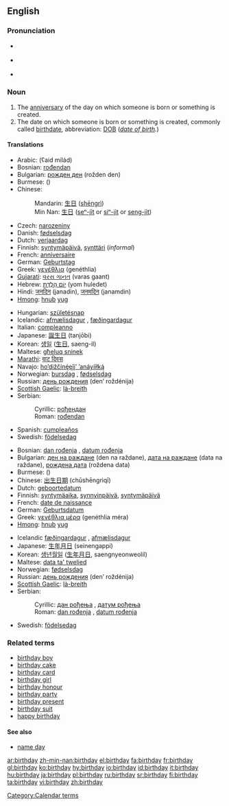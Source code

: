 {{wikipedia}}
==English==

===Pronunciation===
*{{italbrac|[[RP]]}} {{IPA|/ˈbɜːθ.deɪ/}}
*{{italbrac|US}} {{IPA|/ˈbɝːθ.deɪ/}}
*{{audio|en-us-birthday.ogg|Audio (US)}}

===Noun===
{{en-noun}}

# The [[anniversary]] of the day on which someone is born or something is created.
# The date on which someone is born or something is created, commonly called [[birthdate]], abbreviation: [[DOB]] (''[[date of birth]].'')

====Translations====
{{trans-top|anniversary}}
*Arabic: {{ARchar|[[عيد ميلاد]]}} {{m}} (ʕaid mílád)
*Bosnian: [[rođendan#Bosnian|rođendan]] {{m}}
*Bulgarian: [[рожден ден]] (rožden den)
*Burmese: ({{IPA|/mwèː.nḛː/}})
*Chinese:
*:Mandarin: [[生日]] ([[shēngrì]])
*:Min Nan: [[生日]] ([[seⁿ-ji̍t]] or [[siⁿ-ji̍t]] or [[seng-ji̍t]])
*Czech: [[narozeniny]] {{f}} {{p}}
*Danish: [[fødselsdag]] {{c}}
*Dutch: [[verjaardag]] {{m}}
*Finnish: [[syntymäpäivä]], [[synttäri]] (''informal'')
*French: [[anniversaire]] {{m}}
*German: [[Geburtstag]] {{m}}
*Greek: [[γενέθλια]] (genéthlia)
*[[Gujarati]]: [[વરસ ગાનત]] (varas gaant)
*Hebrew: [[יום הולדת|יוֹם הֻלֶּדֶת]] (yom huledet) {{m}}
*Hindi: [[जनदिन]] (janadin), [[जनमदिन]] (janamdin)
*[[Hmong]]: [[hnub]] [[yug]]
{{trans-mid}}
*Hungarian: [[születésnap]]
*Icelandic: [[afmælisdagur]] {{m}}, [[fæðingardagur]] {{m}}
*Italian: [[compleanno]] {{m}}
*Japanese: [[誕生日]] (tanjōbi)
*Korean: [[생일]] ([[生日]], saeng-il)
*Maltese: [[għeluq sninek]]
*[[Marathi]]: [[वाट दिवस]]
*Navajo: [[hoʼdižčínę́ęǰįʼ ʼanáyííłką́]]
*Norwegian: [[bursdag]] {{m}}, [[fødselsdag]] {{m}}
*Russian: [[день рождения]] (den’ roždénija) {{m}}
*[[Scottish Gaelic]]: [[là-breith]] {{m}}
*Serbian:
*:Cyrillic: [[рођендан#Serbian|рођендан]] {{m}}
*:Roman: [[rođendan#Serbian|rođendan]] {{m}}
*Spanish: [[cumpleaños]] {{m}}
*Swedish: [[födelsedag]] {{c}}
{{trans-bottom}}

{{trans-top|date of birth}}
*Bosnian: [[dan rođenja#Bosnian|dan rođenja]] {{m}}, [[datum rođenja#Bosnian|datum rođenja]] {{m}}
*Bulgarian: [[ден на раждане]] (den na raždane), [[дата на раждане]] (data na raždane), [[рождена дата]] (roždena data)
*Burmese: ({{IPA|/mwèː.nḛː/}})
*Chinese: [[出生日期]] (chūshēngrìqī)
*Dutch: [[geboortedatum]] {{m}}
*Finnish: [[syntymäaika]], [[synnyinpäivä]], [[syntymäpäivä]]
*French: [[date de naissance]] {{f}}
*German: [[Geburtsdatum]] {{n}}
*Greek: [[γενέθλια μέρα]] (genéthlia méra) {{f}}
*[[Hmong]]: [[hnub]] [[yug]]
{{trans-mid}}
*Icelandic [[fæðingardagur]] {{m}}, [[afmælisdagur]] {{m}}
*Japanese: [[生年月日]] (seinengappi)
*Korean: [[생년월일]] ([[生年月日]], saengnyeonweolil)
*Maltese: [[data ta' twelied]]
*Norwegian: [[fødselsdag]] {{m}}
*Russian: [[день рождения]] (den’ roždénija) {{m}}
*[[Scottish Gaelic]]: [[là-breith]] {{m}}
*Serbian:
*:Cyrillic: [[дан рођења#Serbian|дан рођења]] {{m}}, [[датум рођења#Serbian|датум рођења]] {{m}}
*:Roman: [[dan rođenja#Serbian|dan rođenja]] {{m}}, [[datum rođenja#Serbian|datum rođenja]] {{m}}
*Swedish: [[födelsedag]] {{c}}
{{trans-bottom}}

===Related terms===
*[[birthday boy]]
*[[birthday cake]]
*[[birthday card]]
*[[birthday girl]]
*[[birthday honour]]
*[[birthday party]]
*[[birthday present]]
*[[birthday suit]]
*[[happy birthday]]

====See also====
{{rfc-level|See also at L4+ not in L3 POS section (AutoFormat would have corrected level of Related terms)}}
*[[name day]]

[[Category:Calendar terms]]

[[ar:birthday]]
[[zh-min-nan:birthday]]
[[el:birthday]]
[[fa:birthday]]
[[fr:birthday]]
[[gl:birthday]]
[[ko:birthday]]
[[hy:birthday]]
[[io:birthday]]
[[id:birthday]]
[[it:birthday]]
[[hu:birthday]]
[[ja:birthday]]
[[pl:birthday]]
[[ru:birthday]]
[[sr:birthday]]
[[fi:birthday]]
[[ta:birthday]]
[[vi:birthday]]
[[zh:birthday]]